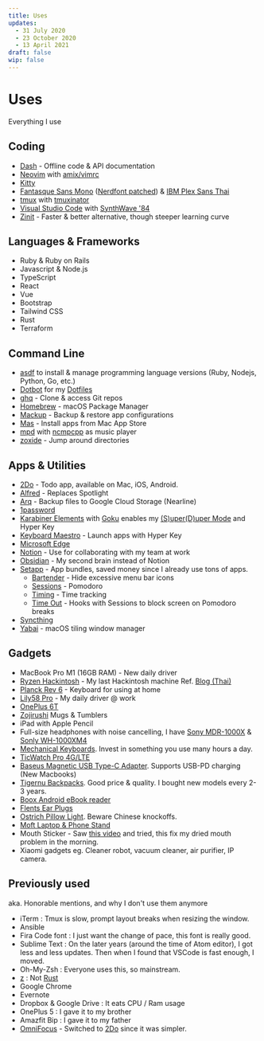 ```yaml
---
title: Uses
updates:
  - 31 July 2020
  - 23 October 2020
  - 13 April 2021
draft: false
wip: false
---
```


# Uses

Everything I use

## Coding

- [Dash](https://kapeli.com/dash) - Offline code & API documentation
- [Neovim](https://neovim.io/) with [amix/vimrc](https://github.com/amix/vimrc)
- [Kitty](https://sw.kovidgoyal.net/kitty/)
- [Fantasque Sans Mono](https://github.com/belluzj/fantasque-sans) ([Nerdfont patched](https://github.com/ryanoasis/nerd-fonts/tree/master/patched-fonts/FantasqueSansMono)) & [IBM Plex Sans Thai](https://github.com/IBM/plex/tree/master/IBM-Plex-Sans-Thai)
- [tmux](https://github.com/tmux/tmux) with [tmuxinator](https://github.com/tmuxinator/tmuxinator)
- [Visual Studio Code](https://code.visualstudio.com/) with [SynthWave '84](https://marketplace.visualstudio.com/items?itemName=RobbOwen.synthwave-vscode)
- [Zinit](https://github.com/zdharma/zinit) - Faster & better alternative, though steeper learning curve

## Languages & Frameworks

- Ruby & Ruby on Rails
- Javascript & Node.js
- TypeScript
- React
- Vue
- Bootstrap
- Tailwind CSS
- Rust
- Terraform

## Command Line

- [asdf](https://asdf-vm.com/) to install & manage programming language versions (Ruby, Nodejs, Python, Go, etc.)
- [Dotbot](https://github.com/anishathalye/dotbot) for my [Dotfiles](https://github.com/narze/dotfiles)
- [ghq](https://github.com/x-motemen/ghq) - Clone & access Git repos
- [Homebrew](http://brew.sh/) - macOS Package Manager
- [Mackup](https://github.com/lra/mackup) - Backup & restore app configurations
- [Mas](https://github.com/mas-cli/mas) - Install apps from Mac App Store
- [mpd](https://www.musicpd.org/) with [ncmpcpp](https://rybczak.net/ncmpcpp/) as music player
- [zoxide](https://github.com/ajeetdsouza/zoxide) - Jump around directories

## Apps & Utilities

- [2Do](https://www.2doapp.com/) - Todo app, available on Mac, iOS, Android.
- [Alfred](https://www.alfredapp.com/) - Replaces Spotlight
- [Arq](https://www.arqbackup.com/) - Backup files to Google Cloud Storage (Nearline)
- [1password](https://1password.com/)
- [Karabiner Elements](https://github.com/pqrs-org/Karabi,ner-Elements) with [Goku](https://github.com/yqrashawn/GokuRakuJoudo) enables my [(S)uper(D)uper Mode](https://github.com/jasonrudolph/keyboard/#super-duper-mode) and Hyper Key
- [Keyboard Maestro](https://www.keyboardmaestro.com/) - Launch apps with Hyper Key
- [Microsoft Edge](https://microsoftedge.microsoft.com/)
- [Notion](https://notion.so) - Use for collaborating with my team at work
- [Obsidian](https://obsidian.md) - My second brain instead of Notion
- [Setapp](https://setapp.com/) - App bundles, saved money since I already use tons of apps.
  - [Bartender](https://setapp.com/apps/bartender) - Hide excessive menu bar icons
  - [Sessions](https://setapp.com/apps/session) - Pomodoro
  - [Timing](https://setapp.com/apps/timing) - Time tracking
  - [Time Out](https://setapp.com/apps/time-out) - Hooks with Sessions to block screen on Pomodoro breaks
- [Syncthing](https://syncthing.net/)
- [Yabai](https://github.com/koekeishiya/yabai) - macOS tiling window manager

## Gadgets

- MacBook Pro M1 (16GB RAM) - New daily driver
- [Ryzen Hackintosh](https://github.com/narze/hackintosh-rog-strix-b550i-gaming) - My last Hackintosh machine Ref. [Blog (Thai)](https://narze.medium.com/the-last-hackintosh-1-%E0%B9%80%E0%B8%A1%E0%B8%B7%E0%B9%88%E0%B8%AD%E0%B8%95%E0%B9%89%E0%B8%AD%E0%B8%87%E0%B9%80%E0%B8%A5%E0%B8%B7%E0%B8%AD%E0%B8%81%E0%B8%A3%E0%B8%B0%E0%B8%AB%E0%B8%A7%E0%B9%88%E0%B8%B2%E0%B8%87-ryzen-%E0%B8%81%E0%B8%B1%E0%B8%9A-m1-35807baccab8)
- [Planck Rev 6](https://drop.com/buy/planck-mechanical-keyboard) - Keyboard for using at home
- [Lily58 Pro](https://keyhive.xyz/shop/lily58) - My daily driver @ work
- [OnePlus 6T](http://oneplus.com/)
- [Zojirushi](https://www.zojirushi.com) Mugs & Tumblers
- iPad with Apple Pencil
- Full-size headphones with noise cancelling, I have [Sony MDR-1000X](https://www.sony.co.th/en/electronics/headband-headphones/mdr-1000x) & [Sonly WH-1000XM4](https://www.sony.co.th/en/electronics/headband-headphones/wh-1000xm4)
- [Mechanical Keyboards](keyboard/#mechanical-keyboards). Invest in something you use many hours a day.
- [TicWatch Pro 4G/LTE](https://www.mobvoi.com/us/pages/ticwatchpro4g)
- [Baseus Magnetic USB Type-C Adapter](https://www.aliexpress.com/item/32924186463.html?spm=a2g0s.9042311.0.0.31684c4dQKyJRk). Supports USB-PD charging \(New Macbooks\)
- [Tigernu Backpacks](https://www.tigernustore.com/). Good price & quality. I bought new models every 2-3 years.
- [Boox Android eBook reader](https://www.amazon.com/BOOX-Nova-Pro-Reader-Android/dp/B07L95KPFM/ref=sr_1_2?keywords=boox+nova&qid=1569171355&s=electronics&sr=1-2)
- [Flents Ear Plugs](https://www.amazon.com/Flents-Quiet-Contour-Plugs-Pair/dp/B00IZCHYH2)
- [Ostrich Pillow Light](https://ostrichpillow.com/products/ostrichpillow-light-reversible). Beware Chinese knockoffs.
- [Moft Laptop & Phone Stand](https://www.moft.us)
- Mouth Sticker - Saw [this video](https://www.youtube.com/watch?v=nl8LQrbMdqQ) and tried, this fix my dried mouth problem in the morning.
- Xiaomi gadgets eg. Cleaner robot, vacuum cleaner, air purifier, IP camera.

## Previously used

aka. Honorable mentions, and why I don't use them anymore

- iTerm : Tmux is slow, prompt layout breaks when resizing the window.
- Ansible
- Fira Code font : I just want the change of pace, this font is really good.
- Sublime Text : On the later years (around the time of Atom editor), I got less and less updates. Then when I found that VSCode is fast enough, I moved.
- Oh-My-Zsh : Everyone uses this, so mainstream.
- [z](https://github.com/rupa/z) : Not [Rust](https://github.com/ajeetdsouza/zoxide)
- Google Chrome
- Evernote
- Dropbox & Google Drive : It eats CPU / Ram usage
- OnePlus 5 : I gave it to my brother
- Amazfit Bip : I gave it to my father
- [OmniFocus](https://www.omnigroup.com/omnifocus) - Switched to [2Do](https://www.2doapp.com/) since it was simpler.
